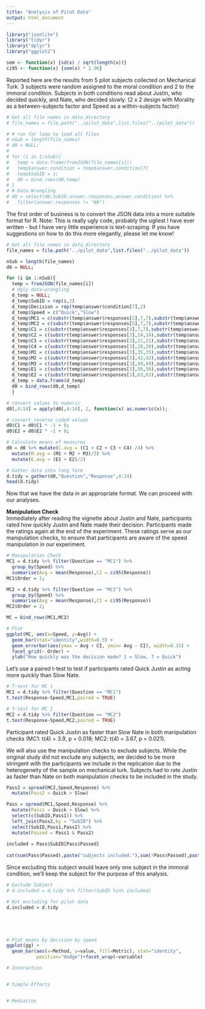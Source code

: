 ```yaml
---
title: "Analysis of Pilot Data"
output: html_document
---
```

```r
library("jsonlite")
library("tidyr")
library("dplyr")
library("ggplot2")

sem <- function(x) {sd(x) / sqrt(length(x))}
ci95 <- function(x) {sem(x) * 1.96}
```

Reported here are the results from 5 pilot subjects collected on Mechanical Turk. 3 subjects were random assigned to the moral condition and 2 to the immoral condition. Subjects in both conditions read about Justin, who decided quickly, and Nate, who decided slowly. (2 x 2 design with Morality as a between-subjects factor and Speed as a within-subjects factor)   

```r
# Get all file names in data_directory
# file_names = file.path("../pilot_data",list.files("../pilot_data"))

# # run for loop to load all files
# nSub = length(file_names)
# d0 = NULL;
# 
# for (i in 1:nSub){
#   temp = data.frame(fromJSON(file_names[i]))
#   temp$answer.condition = temp$answer.condition[7]
#   temp$SubID = i;
#   d0 = bind_rows(d0,temp)
# }
# # Data Wrangling
# d0 = select(d0,SubID,answer.responses,answer.condition) %>%
#   filter(answer.responses != "NA")
```

The first order of business is to convert the JSON data into a more suitable format for R. Note: This is really ugly code, probably the ugliest I have ever written - but I have very little experience is text-scraping. If you have suggestions on how to do this more elegantly, please let me know!  

```r
# Get all file names in data_directory
file_names = file.path("../pilot_data",list.files("../pilot_data"))

nSub = length(file_names)
d0 = NULL;

for (i in 1:nSub){
  temp = fromJSON(file_names[i])
  # Ugly data-wrangling
  d_temp = NULL;
  d_temp$SubID = rep(i,2)
  d_temp$Decision = rep(temp$answer$condition[7],2)
  d_temp$Speed = c("Quick","Slow")
  d_temp$MC1 = c(substr(temp$answer$responses[2],7,7),substr(temp$answer$responses[2],14,14))
  d_temp$MC2 = c(substr(temp$answer$responses[5],7,7),substr(temp$answer$responses[5],14,14))
  d_temp$C1 = c(substr(temp$answer$responses[3],7,7),substr(temp$answer$responses[4],7,7))
  d_temp$C2 = c(substr(temp$answer$responses[3],14,14),substr(temp$answer$responses[4],14,14))
  d_temp$C3 = c(substr(temp$answer$responses[3],21,21),substr(temp$answer$responses[4],21,21))
  d_temp$C4 = c(substr(temp$answer$responses[3],28,28),substr(temp$answer$responses[4],28,28))
  d_temp$M1 = c(substr(temp$answer$responses[3],35,35),substr(temp$answer$responses[4],35,35))
  d_temp$M2 = c(substr(temp$answer$responses[3],42,42),substr(temp$answer$responses[4],42,42))
  d_temp$M3 = c(substr(temp$answer$responses[3],49,49),substr(temp$answer$responses[4],49,49))
  d_temp$E1 = c(substr(temp$answer$responses[3],56,56),substr(temp$answer$responses[4],56,56))
  d_temp$E2 = c(substr(temp$answer$responses[3],63,63),substr(temp$answer$responses[4],63,63))
  d_temp = data.frame(d_temp)
  d0 = bind_rows(d0,d_temp)
  }

# convert values to numeric
d0[,4:14] = apply(d0[,4:14], 2, function(x) as.numeric(x));

# convert reverse coded values
d0$C1 = d0$C1 * -1 + 8;
d0$E2 = d0$E2 * -1 + 8;

# Calculate means of measures
d0 = d0 %>% mutate(C.avg = (C1 + C2 + C3 + C4) /4) %>%
  mutate(M.avg = (M1 + M2 + M3)/3) %>%
  mutate(E.avg = (E1 + E2)/2)

# Gather data into long form
d.tidy = gather(d0,"Question","Response",4:14)
head(d.tidy)
```

Now that we have the data in an appropriate format. We can proceed with our analyses. 

**Manipulation Check**  
Immediately after reading the vignette about Justin and Nate, participants rated how quickly Justin and Nate made their decision. Participants made the ratings again at the end of the experiment. These ratings serve as our manipulation checks, to ensure that participants are aware of the speed manipulation in our experiment. 


```r
# Manipulation Check 
MC1 = d.tidy %>% filter(Question == "MC1") %>%
  group_by(Speed) %>%
  summarise(Avg = mean(Response),CI = ci95(Response))
MC1$Order = 1;

MC2 = d.tidy %>% filter(Question == "MC2") %>%
  group_by(Speed) %>%
  summarise(Avg = mean(Response),CI = ci95(Response))
MC2$Order = 2;

MC = bind_rows(MC1,MC2)

# Plot
ggplot(MC, aes(x=Speed, y=Avg)) + 
  geom_bar(stat="identity",width=0.5) +
  geom_errorbar(aes(ymax = Avg + CI, ymin= Avg - CI), width=0.15) +
  facet_grid(~ Order) + 
  ylab("How quickly was the decision made? 1 = Slow, 7 = Quick")
```

Let's use a paired t-test to test if participants rated Quick Justin as acting more quickly than Slow Nate.  

```r
# T-test for MC 1
MC1 = d.tidy %>% filter(Question == "MC1") 
t.test(Response~Speed,MC1,paired = TRUE)

# T-test for MC 1
MC2 = d.tidy %>% filter(Question == "MC2") 
t.test(Response~Speed,MC2,paired = TRUE)
```

Participant rated Quick Justin as faster than Slow Nate in both manipulation checks (MC1: t(4) = 3.9, p = 0.018; MC2: t(4) = 3.67, p = 0.021).  

We will also use the manipulation checks to exclude subjects. While the original study did not exclude any subjects, we decided to be more stringent with the participants we include in the replication due to the heterogeneity of the sample on mechanical turk. Subjects had to rate Justin as faster than Nate on both manipulation checks to be included in the study.

```r
Pass2 = spread(MC2,Speed,Response) %>%
  mutate(Pass2 = Quick > Slow)

Pass = spread(MC1,Speed,Response) %>%
  mutate(Pass1 = Quick > Slow) %>%
  select(c(SubID,Pass1)) %>% 
  left_join(Pass2,by = "SubID") %>%
  select(SubID,Pass1,Pass2) %>%
  mutate(Passed = Pass1 & Pass2)
  
included = Pass$SubID[Pass$Passed] 
  
cat(sum(Pass$Passed),paste("subjects included."),sum(!Pass$Passed),paste("subjects excluded."))
```

Since excluding this subject would leave only one subject in the immoral condition, we'll keep the subject for the purpose of this analysis.


```r
# Exclude Subject
# d.included = d.tidy %>% filter(SubID %in% included)

# Not excluding for pilot data
d.included = d.tidy





# Plot means by decision by speed
ggplot(gg) +
  geom_bar(aes(x=Method, y=value, fill=Metric), stat="identity",
           position="dodge")+facet_wrap(~variable)

# Interaction


# Simple Effects


# Mediation 



```


